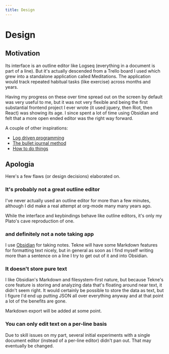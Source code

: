 ```yaml
---
title: Design
---
```


# Design

## Motivation

Its interface is an outline editor like Logseq (everything in a document is part of a line). But
it's actually descended from a Trello board I used which grew into a standalone application called
Meditations. The application would track repeated habitual tasks (like exercise) across months and
years.

Having my progress on these over time spread out on the screen by default was very useful to me, but
it was not very flexible and being the first substantial frontend project I ever wrote (it used
jquery, then Riot, then React) was showing its age. I since spent a lot of time using Obsidian and
felt that a more open ended editor was the right way forward.

A couple of other inspirations:

- [Log driven programming](https://antirez.com/news/51)
- [The bullet journal method](https://bulletjournal.com/pages/book)
- [How to do things](https://davidcain.gumroad.com/l/howtodothings/2024isover)

## Apologia

Here's a few flaws (or design decisions) elaborated on.

### It's probably not a great outline editor

I've never actually used an outline editor for more than a few minutes, although I did make a real
attempt at org-mode many many years ago.

While the interface and keybindings behave like outline editors, it's only my Plato's cave
reproduction of one.

### and definitely not a note taking app

I use [Obsidian](https://obsidian.md/) for taking notes. Tekne will have some Markdown features for
formatting text nicely, but in general as soon as I find myself writing more than a sentence on a
line I try to get out of it and into Obsidian.

### It doesn't store pure text

I like Obsidian's Markdown and filesystem-first nature, but because Tekne's core feature is storing
and analyzing data that's floating around near text, it didn't seem right. It would certainly be
possible to store the data as text, but I figure I'd end up putting JSON all over everything anyway
and at that point a lot of the benefits are gone.

Markdown export will be added at some point.

### You can only edit text on a per-line basis

Due to skill issues on my part, several initial experiments with a single document editor (instead
of a per-line editor) didn't pan out. That may eventually be changed. 


